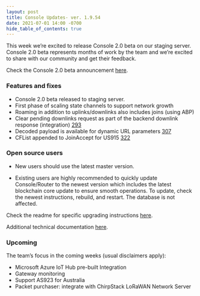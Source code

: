 ```yaml
---
layout: post
title: Console Updates- ver. 1.9.54
date: 2021-07-01 14:00 -0700
hide_table_of_contents: true
---
```


This week we’re excited to release Console 2.0 beta on our staging server. Console 2.0 beta
represents months of work by the team and we’re excited to share with our community and get their
feedback.

<!--truncate-->

Check the Console 2.0 beta announcement [here](https://bit.ly/3waPF7x).

### Features and fixes

- Console 2.0 beta released to staging server.
- First phase of scaling state channels to support network growth
- Roaming in addition to uplinks/downlinks also includes joins (using ABP)
- Clear pending downlinks request as part of the backend downlink response (integration)
  [293](https://github.com/helium/router/issues/293)
- Decoded payload is available for dynamic URL parameters
  [307](https://github.com/helium/router/issues/307)
- CFList appended to JoinAccept for US915 [322](https://github.com/helium/router/issues/322)

### Open source users

- New users should use the latest master version.

- Existing users are highly recommended to quickly update Console/Router to the newest version which
  includes the latest blockchain core update to ensure smooth operations. To update, check the
  newest instructions, rebuild, and restart. The database is not affected.

Check the readme for specific upgrading instructions
[here](https://github.com/helium/console#upgrading-your-open-source-consolerouter).

Additional technical documentation
[here](https://docs.helium.com/use-the-network/run-console/#console-setup).

### Upcoming

The team’s focus in the coming weeks (usual disclaimers apply):

- Microsoft Azure IoT Hub pre-built Integration
- Gateway monitoring
- Support AS923 for Australia
- Packet purchaser: integrate with ChirpStack LoRaWAN Network Server
